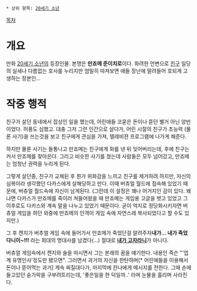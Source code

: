  * 상위 항목: [[20세기 소년]]

[[목차]]

= 개요 =

만화 [[20세기 소년]]의 등장인물. 본명은 '''만죠메 준이치로'''이다.
화려한 언변으로 [[친구]] 일당의 실세나 다름없는 호사를 누리지만 엄밀히 따져보면 애들 장난에 말려들어 호되게 고생하는 장본인...

= 작중 행적 =

친구가 살던 동네에서 잡상인 일을 했는데, 어린애들 코묻은 돈이나 뜯던 별거 아닌 양반이었다. 허풍도 심했고. 대충 그저 그런 인간으로 살다가, 어린 시절의 친구가 초능력 (물론 사기)을 쓰는것을 보고 친구에게 관심을 가져, 텔레비젼 프로그램에 나가게 해준다.

하지만 물론 사기는 들통나고 만죠메는 친구에게 화를 낸 뒤 잊어버리는데, 후에 친구는 커서 만죠메를 찾아온다. 그리고 비슷한 사기를 쳤는데 사람들은 모두 넘어갔고, 만죠메는 엄청난 권력을 누리게 된다.

그렇게 살던중, 친구가 교체된 후 뭔가 위화감을 느끼고 친구를 제거하려 하지만, 자신의 심복이라 생각했던 다카스에게 살해당하고 만다. 이때 버츄얼 월드에 접속해 있었기 때문에, 버츄얼 월드속에 자신이 남게된다. (그런데 이 설정은 꽤나 어거지인 감이 있다. 왜냐면 다카스가 만죠메를 죽이러 쳐들어왔을 때 만죠메는 게임용 고글을 벗고 있었고 그 이후로도 다카스와 계속 말을 나누고 있었기 때문이다. 굳이 억지로 정당화시키자면 버츄얼 게임을 하던 와중에 만죠메의 인격이 게임 속에 자연스레 복사되었다고 할 수도 있지만.)

그 후 켄지가 버추얼 게임 속에 들어가서 만죠메가 죽었단걸 알려주자'''내가... 내가 죽었다니이~!!!''' 라는 희대의 명대사를 남겼다(...) 절대로 '''[[내가 고자라니]]'''가 아니다.

버츄얼 게임속에서 켄지와 술을 마시면서 그는 본래의 꿈을 얘기한다. 내용인 즉슨 "'업계 유명인사'정도만 됐으면". 그러면서 과거의 자신을 한탄하며[* 어린애들을 이용해서 돈이나 뜯어먹는 과거] 계속 찌질대다가, 마지막에 칸나에게 메시지를 전한다. 그때 손에 들고있던 숟가락을 구부려트리는데, '좋은일을 한 덕일까..' 라며 눈물을 흘리며 사라진다.
